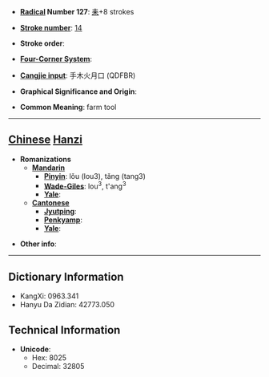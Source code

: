 * '''[[Wiktionary:Chinese radical index| Radical]] Number 127''': [[Wiktionary:Chinese radical index 耒|耒]]+8 strokes

* '''[[Wiktionary:Chinese total strokes index|Stroke number]]''': [[Wiktionary:Chinese total strokes index 14|14]]

* '''Stroke order''': 

* '''[[Wiktionary:Chinese four corner index|Four-Corner System]]''': 

* '''[[Wiktionary:Chinese Cangjie index|Cangjie input]]''': 手木火月口 (QDFBR)

* '''Graphical Significance and Origin''': 

* '''Common Meaning''': farm tool

----

== [[Chinese]] [[Hanzi]] ==

* '''Romanizations'''
** '''[[Mandarin]]'''
*** '''[[Pinyin]]''': lǒu (lou3), tǎng (tang3)
*** '''[[Wade-Giles]]''': lou<sup>3</sup>, t'ang<sup>3</sup>
*** '''[[Yale]]''': 
** '''[[Cantonese]]'''
*** '''[[Jyutping]]''':
*** '''[[Penkyamp]]''': 
*** '''[[Yale]]''': 

* '''Other info''': 

----

== Dictionary Information ==

* KangXi: 0963.341
* Hanyu Da Zidian: 42773.050

== Technical Information ==

* '''Unicode''':
** Hex: 8025
** Decimal: 32805